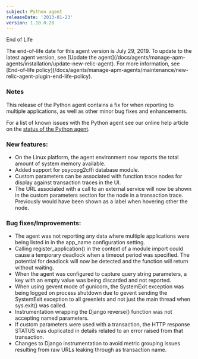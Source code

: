 ```yaml
---
subject: Python agent
releaseDate: '2013-01-23'
version: 1.10.0.28
---
```


End of Life

<Callout variant="important">
  The end-of-life date for this agent version is July 29, 2019. To update to the latest agent version, see [Update the agent](/docs/agents/manage-apm-agents/installation/update-new-relic-agent). For more information, see [End-of-life policy](/docs/agents/manage-apm-agents/maintenance/new-relic-agent-plugin-end-life-policy).
</Callout>

### Notes

This release of the Python agent contains a fix for when reporting to multiple applications, as well as other minor bug fixes and enhancements.

For a list of known issues with the Python agent see our online help article on the [status of the Python agent](https://newrelic.com/docs/python/status-of-python-agent).

### New features:

* On the Linux platform, the agent environment now reports the total amount of system memory available.
* Added support for psycopg2cffi database module.
* Custom parameters can be associated with function trace nodes for display against transaction traces in the UI.
* The URL associated with a call to an external service will now be shown in the custom parameters section for the node in a transaction trace. Previously would have been shown as a label when hovering other the node.

### Bug fixes/Improvements:

* The agent was not reporting any data where multiple applications were being listed in in the app_name configuration setting.
* Calling register_application() in the context of a module import could cause a temporary deadlock when a timeout period was specified. The potential for deadlock will now be detected and the function will return without waiting.
* When the agent was configured to capture query string parameters, a key with an empty value was being discarded and not reported.
* When using gevent mode of gunicorn, the SystemExit exception was being logged on process shutdown due to gevent sending the SystemExit exception to all greenlets and not just the main thread when sys.exit() was called.
* Instrumentation wrapping the Django reverse() function was not accepting named parameters.
* If custom parameters were used with a transaction, the HTTP response STATUS was duplicated in details related to an error raised from that transaction.
* Changes to Django instrumentation to avoid metric grouping issues resulting from raw URLs leaking through as transaction name.
